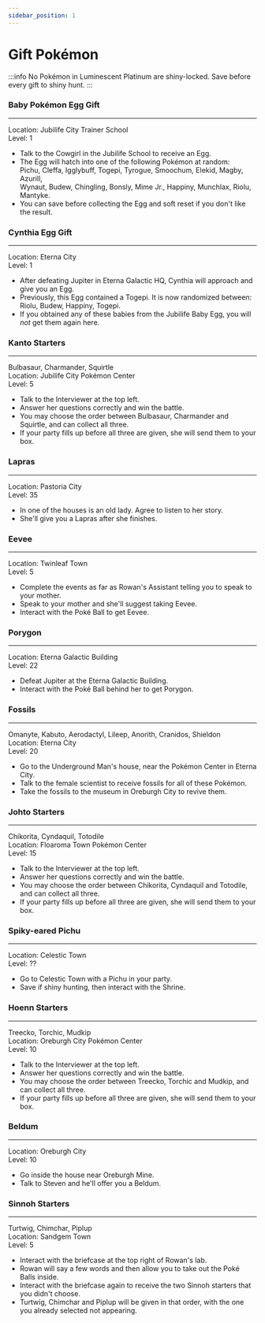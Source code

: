 ---
sidebar_position: 1
---

# Gift Pokémon
:::info
No Pokémon in Luminescent Platinum are shiny-locked. Save before every gift to shiny hunt.
:::
### Baby Pokémon Egg Gift
---
Location: Jubilife City Trainer School  
Level: 1
- Talk to the Cowgirl in the Jubilife School to receive an Egg.
- The Egg will hatch into one of the following Pokémon at random:  
	Pichu, Cleffa, Igglybuff, Togepi, Tyrogue, Smoochum, Elekid, Magby, Azurill,  
	Wynaut, Budew, Chingling, Bonsly, Mime Jr., Happiny, Munchlax, Riolu, Mantyke.
- You can save before collecting the Egg and soft reset if you don't like the result.

### Cynthia Egg Gift
---
Location: Eterna City  
Level: 1
- After defeating Jupiter in Eterna Galactic HQ, Cynthia will approach and give you an Egg.
- Previously, this Egg contained a Togepi. It is now randomized between:  
	Riolu, Budew, Happiny, Togepi.
- If you obtained any of these babies from the Jubilife Baby Egg, you will *not* get them again here.

### Kanto Starters
---
Bulbasaur, Charmander, Squirtle  
Location: Jubilife City Pokémon Center  
Level: 5 
- Talk to the Interviewer at the top left.
- Answer her questions correctly and win the battle.
- You may choose the order between Bulbasaur, Charmander and Squirtle, and can collect all three.
- If your party fills up before all three are given, she will send them to your box.

### Lapras
---
Location: Pastoria City  
Level: 35 
- In one of the houses is an old lady. Agree to listen to her story.
- She'll give you a Lapras after she finishes.

### Eevee
---
Location: Twinleaf Town  
Level: 5
- Complete the events as far as Rowan's Assistant telling you to speak to your mother.
- Speak to your mother and she'll suggest taking Eevee.
- Interact with the Poké Ball to get Eevee.

### Porygon
---
Location: Eterna Galactic Building  
Level: 22
- Defeat Jupiter at the Eterna Galactic Building.
- Interact with the Poké Ball behind her to get Porygon.

### Fossils
---
Omanyte, Kabuto, Aerodactyl, Lileep, Anorith, Cranidos, Shieldon  
Location: Eterna City  
Level: 20
- Go to the Underground Man's house, near the Pokémon Center in Eterna City.
- Talk to the female scientist to receive fossils for all of these Pokémon.
- Take the fossils to the museum in Oreburgh City to revive them.

### Johto Starters
---
Chikorita, Cyndaquil, Totodile  
Location: Floaroma Town Pokémon Center  
Level: 15
- Talk to the Interviewer at the top left.
- Answer her questions correctly and win the battle.
- You may choose the order between Chikorita, Cyndaquil and Totodile, and can collect all three.
- If your party fills up before all three are given, she will send them to your box.

### Spiky-eared Pichu
---
Location: Celestic Town  
Level: ??
- Go to Celestic Town with a Pichu in your party.
- Save if shiny hunting, then interact with the Shrine.

### Hoenn Starters
---
Treecko, Torchic, Mudkip  
Location: Oreburgh City Pokémon Center  
Level: 10
- Talk to the Interviewer at the top left.
- Answer her questions correctly and win the battle.
- You may choose the order between Treecko, Torchic and Mudkip, and can collect all three.
- If your party fills up before all three are given, she will send them to your box.

### Beldum
---
Location: Oreburgh City  
Level: 10
- Go inside the house near Oreburgh Mine.
- Talk to Steven and he'll offer you a Beldum.

### Sinnoh Starters 
---
Turtwig, Chimchar, Piplup  
Location: Sandgem Town  
Level: 5
- Interact with the briefcase at the top right of Rowan's lab.
- Rowan will say a few words and then allow you to take out the Poké Balls inside.
- Interact with the briefcase again to receive the two Sinnoh starters that you didn't choose.
- Turtwig, Chimchar and Piplup will be given in that order, with the one you already selected not appearing.
